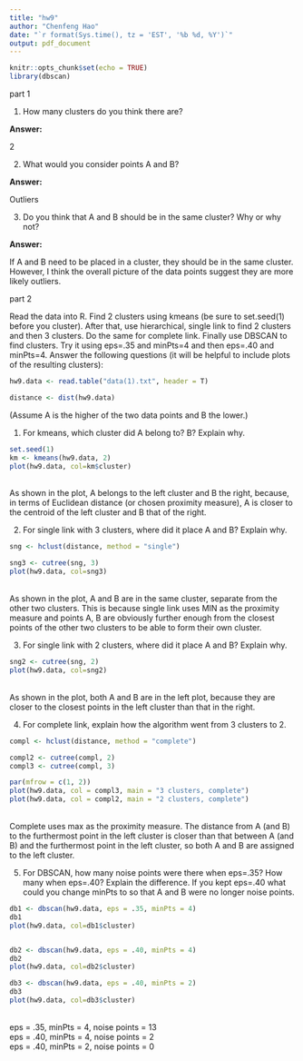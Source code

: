 ```yaml
---
title: "hw9"
author: "Chenfeng Hao"
date: "`r format(Sys.time(), tz = 'EST', '%b %d, %Y')`"
output: pdf_document
---
```


```r
knitr::opts_chunk$set(echo = TRUE)
library(dbscan)
```

part 1  

1. How many clusters do you think there are?  

**Answer: **  

2  

2. What would you consider points A and B?  

**Answer: **  

Outliers  

3. Do you think that A and B should be in the same cluster?  Why or why not?  

**Answer: **  

If A and B need to be placed in a cluster, they should be in the same cluster. However, I think the overall picture of the data points suggest they are more likely outliers.

part 2  

Read the data into R.  Find 2 clusters using kmeans (be sure to set.seed(1) before you cluster).  After that, use hierarchical, single link to find 2 clusters and then 3 clusters.  Do the same for complete link.  Finally use DBSCAN to find clusters.  Try it using eps=.35 and minPts=4 and then eps=.40 and minPts=4.  Answer the following questions (it will be helpful to include plots of the resulting clusters):  

```r
hw9.data <- read.table("data(1).txt", header = T)

distance <- dist(hw9.data)
```
(Assume A is the higher of the two data points and B the lower.)

1. For kmeans, which cluster did A belong to?  B?  Explain why.  

```r
set.seed(1)
km <- kmeans(hw9.data, 2)
plot(hw9.data, col=km$cluster)
```
\
As shown in the plot, A belongs to the left cluster and B the right, because, in terms of Euclidean distance (or chosen proximity measure), A is closer to the centroid of the left cluster and B that of the right.  

2. For single link with 3 clusters, where did it place A and B?  Explain why.  

```r
sng <- hclust(distance, method = "single")

sng3 <- cutree(sng, 3)
plot(hw9.data, col=sng3)
```
\
As shown in the plot, A and B are in the same cluster, separate from the other two clusters. This is because single link uses MIN as the proximity measure and points A, B are obviously further enough from the closest points of the other two clusters to be able to form their own cluster.  

3. For single link with 2 clusters, where did it place A and B?  Explain why.  

```r
sng2 <- cutree(sng, 2)
plot(hw9.data, col=sng2)
```
\
As shown in the plot, both A and B are in the left plot, because they are closer to the closest points in the left cluster than that in the right.

4. For complete link, explain how the algorithm went from 3 clusters to 2.  

```r
compl <- hclust(distance, method = "complete")

compl2 <- cutree(compl, 2)
compl3 <- cutree(compl, 3)

par(mfrow = c(1, 2))
plot(hw9.data, col = compl3, main = "3 clusters, complete")
plot(hw9.data, col = compl2, main = "2 clusters, complete")
```
\
Complete uses max as the proximity measure. The distance from A (and B) to the furthermost point in the left cluster is closer than that between A (and B) and the furthermost point in the left cluster, so both A and B are assigned to the left cluster.  

5. For DBSCAN, how many noise points were there when eps=.35?  How many when eps=.40?  Explain the difference.  If you kept eps=.40 what could you change minPts to so that A and B were no longer noise points.  

```r
db1 <- dbscan(hw9.data, eps = .35, minPts = 4)
db1
plot(hw9.data, col=db1$cluster)


db2 <- dbscan(hw9.data, eps = .40, minPts = 4)
db2
plot(hw9.data, col=db2$cluster)

db3 <- dbscan(hw9.data, eps = .40, minPts = 2)
db3
plot(hw9.data, col=db3$cluster)
```
\
eps = .35, minPts = 4, noise points = 13  
eps = .40, minPts = 4, noise points = 2  
eps = .40, minPts = 2, noise points = 0